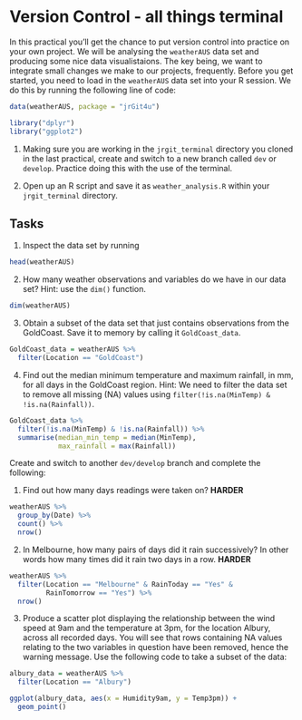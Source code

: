 # Version Control - all things terminal

In this practical you'll get the chance to put version control into practice on your own project. We will be analysing the `weatherAUS` data set and producing some nice data visualistaions. The key being, we want to integrate small changes we make to our projects, frequently. Before you get started, you need to load in the `weatherAUS` data set into your R session. We do this by running the following line of code:

   ```r
   data(weatherAUS, package = "jrGit4u")
   ```
   
\noindent{In your project, you will be making use of two \textbf{tidyverse} packages - \textbf{dplyr} and \textbf{ggplot2}. We need to load\sidenote{If you don't currently have these packages installed on your local machine, you need to run \texttt{install.packages("dplyr")} and \texttt{install.packages("ggplot2")}} these packages by running}

   ```r
   library("dplyr")
   library("ggplot2")
   ```
   
\noindent{We have layed out some initial questions for you to answer as part of your project brief, but we encourage you to try and extract other information from the data. Most importantly though - \textbf{DON'T FORGET TO MAKE REGULAR COMMITS}. We have given you queues along the way to get you into the habit of doing it. Before you get started, there are two main pre-requisites:}

1. Making sure you are working in the `jrgit_terminal` directory you cloned in the last practical, create and switch to a new branch called `dev` or `develop`. Practice doing this with the use of the terminal.

2. Open up an R script and save it as `weather_analysis.R` within your `jrgit_terminal` directory.

## Tasks

1. Inspect the data set by running 

```r
head(weatherAUS)
```
   
2. How many weather observations and variables do we have in our data set? Hint: use the `dim()` function.
   
```r
dim(weatherAUS)
```

3. Obtain a subset of the data set that just contains observations from the GoldCoast. Save it to memory by calling it `GoldCoast_data`.
   
```r
GoldCoast_data = weatherAUS %>%
  filter(Location == "GoldCoast")
```

4. Find out the median minimum temperature and maximum rainfall, in mm, for all days in the GoldCoast region. Hint: We need to filter the data set to remove all missing (NA) values using `filter(!is.na(MinTemp) & !is.na(Rainfall))`.
   
```r
GoldCoast_data %>%
  filter(!is.na(MinTemp) & !is.na(Rainfall)) %>% 
  summarise(median_min_temp = median(MinTemp),
            max_rainfall = max(Rainfall))
``` 
   
\begin{center}
  \textbf{STOP - LET'S COMMIT AND PUSH OUR CHANGES USING THE TERMINAL}
\end{center}
\noindent{Use what you have learned in chapter 4 to do this, don't be afraid to refer back to the notes! Hint: Don't forget to switch back to your master branch and run \texttt{git pull}, after you have pushed your changes. It is also good practice to delete your newly made dev branch in doing so.}

Create and switch to another `dev/develop` branch and complete the following:

1. Find out how many days readings were taken on? **HARDER**

```r
weatherAUS %>%
  group_by(Date) %>%
  count() %>%
  nrow()
```

2. In Melbourne, how many pairs of days did it rain successively? In other words how many times did it rain two days in a row. **HARDER**
   
```r
weatherAUS %>%
  filter(Location == "Melbourne" & RainToday == "Yes" &
         RainTomorrow == "Yes") %>%
  nrow()
```

3. Produce a scatter plot displaying the relationship between the wind speed at 9am and the temperature at 3pm, for the location Albury, across all recorded days. You will see that rows containing NA values relating to the two variables in question have been removed, hence the warning message. Use the following code to take a subset of the data:

```r
albury_data = weatherAUS %>%
  filter(Location == "Albury")
```

```r
ggplot(albury_data, aes(x = Humidity9am, y = Temp3pm)) +
  geom_point()
```
   
\begin{center}
\textbf{STOP - LET'S COMMIT AND PUSH OUR NEW CHANGES, IN THE EXACT SAME WAY WE DID IT BEFORE}
\end{center}

\noindent{If you have time you can do some further analysis, you have free reign to do some further analysis!}
